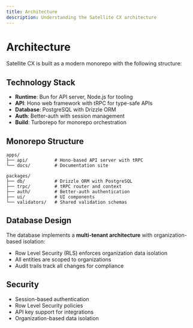```yaml
---
title: Architecture
description: Understanding the Satellite CX architecture
---
```


# Architecture

Satellite CX is built as a modern monorepo with the following structure:

## Technology Stack

- **Runtime**: Bun for API server, Node.js for tooling
- **API**: Hono web framework with tRPC for type-safe APIs
- **Database**: PostgreSQL with Drizzle ORM
- **Auth**: Better-auth with session management
- **Build**: Turborepo for monorepo orchestration

## Monorepo Structure

```
apps/
├── api/          # Hono-based API server with tRPC
└── docs/         # Documentation site

packages/
├── db/           # Drizzle ORM with PostgreSQL
├── trpc/         # tRPC router and context
├── auth/         # Better-auth authentication
├── ui/           # UI components
└── validators/   # Shared validation schemas
```

## Database Design

The database implements a **multi-tenant architecture** with organization-based isolation:

- Row Level Security (RLS) enforces organization data isolation
- All entities are scoped to organizations
- Audit trails track all changes for compliance

## Security

- Session-based authentication
- Row Level Security policies
- API key support for integrations
- Organization-based data isolation